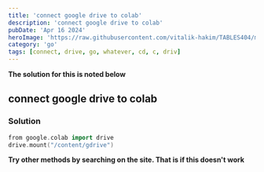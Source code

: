 ```yaml
---
title: 'connect google drive to colab'
description: 'connect google drive to colab'
pubDate: 'Apr 16 2024'
heroImage: 'https://raw.githubusercontent.com/vitalik-hakim/TABLES404/main/error_b/go.png'
category: 'go'
tags: [connect, drive, go, whatever, cd, c, driv]
---
```


**The solution for this is noted below**

## connect google drive to colab

### Solution

```go
from google.colab import drive
drive.mount("/content/gdrive")
```

**Try other methods by searching on the site. That is if this doesn't work**
